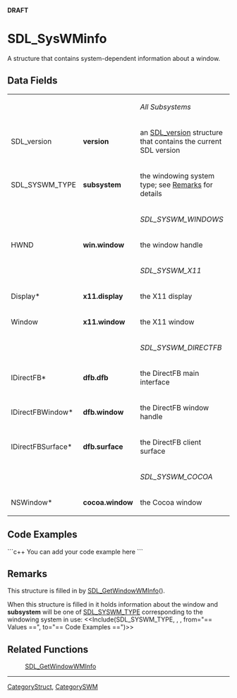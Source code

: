 <!-- pragma section-numbers off -->
<!-- pragma disable-camelcase -->
'''DRAFT'''

= SDL_SysWMinfo =
A structure that contains system-dependent information about a window.


== Data Fields ==
{|
|
|
|''All Subsystems''
|-
|SDL_version
|'''version'''
|an [[SDL_version]] structure that contains the current SDL version
|-
|SDL_SYSWM_TYPE
|'''subsystem'''
|the windowing system type; see [[#Remarks|Remarks]] for details
|-
|
|
|''SDL_SYSWM_WINDOWS''
|-
|HWND
|'''win.window'''
|the window handle
|-
|
|
|''SDL_SYSWM_X11''
|-
|Display*
|'''x11.display'''
|the X11 display
|-
|Window
|'''x11.window'''
|the X11 window
|-
|
|
|''SDL_SYSWM_DIRECTFB''
|-
|IDirectFB*
|'''dfb.dfb'''
|the DirectFB main interface
|-
|IDirectFBWindow*
|'''dfb.window'''
|the DirectFB window handle
|-
|IDirectFBSurface*
|'''dfb.surface'''
|the DirectFB client surface
|-
|
|
|''SDL_SYSWM_COCOA''
|-
|NSWindow*
|'''cocoa.window'''
|the Cocoa window
|}

== Code Examples ==
```c++
You can add your code example here
```

== Remarks ==
This structure is filled in by [[SDL_GetWindowWMInfo]]().

When this structure is filled in it holds information about the window and '''subsystem''' will be one of [[SDL_SYSWM_TYPE]] corresponding to the windowing system in use:
<<Include(SDL_SYSWM_TYPE, , , from="== Values ==", to="== Code Examples ==")>>


== Related Functions ==
:[[SDL_GetWindowWMInfo]]

----
[[CategoryStruct]], [[CategorySWM]]
